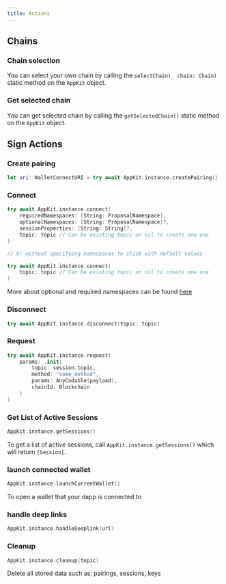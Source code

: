 ```yaml
---
title: Actions
---
```


## Chains

### Chain selection

You can select your own chain by calling the `selectChain(_ chain: Chain)` static method on the `AppKit` object.

### Get selected chain

You can get selected chain by calling the `getSelectedChain()` static method on the `AppKit` object.

## Sign Actions

### Create pairing

```swift
let uri: WalletConnectURI = try await AppKit.instance.createPairing()
```

### Connect

```swift
try await AppKit.instance.connect(
    requiredNamespaces: [String: ProposalNamespace],
    optionalNamespaces: [String: ProposalNamespace]?,
    sessionProperties: [String: String]?,
    topic: topic // Can be existing topic or nil to create new one
)

// Or without specifying namespaces to stick with default values

try await AppKit.instance.connect(
    topic: topic // Can be existing topic or nil to create new one
)
```

More about optional and required namespaces can be found [here](https://github.com/ChainAgnostic/CAIPs/blob/master/CAIPs/caip-25.md)

### Disconnect

```swift
try await AppKit.instance.disconnect(topic: topic)
```

### Request

```swift
try await AppKit.instance.request(
    params: .init(
        topic: session.topic,
        method: "some_method",
        params: AnyCodable(payload),
        chainId: Blockchain
    )
)
```

### Get List of Active Sessions

```swift
AppKit.instance.getSessions()
```

To get a list of active sessions, call `AppKit.instance.getSessions()` which will return `[Session]`.

### launch connected wallet

```swift
AppKit.instance.launchCurrentWallet()
```

To open a wallet that your dapp is connected to

### handle deep links

```swift
AppKit.instance.handleDeeplink(url)
```

### Cleanup

```swift
AppKit.instance.cleanup(topic)
```

Delete all stored data such as: pairings, sessions, keys
